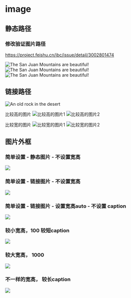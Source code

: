 # image

## 静态路径

### 修改验证图片路径
https://project.feishu.cn/ibc/issue/detail/3002801474

![The San Juan Mountains are beautiful!](./image/logo.png)
![The San Juan Mountains are beautiful!](./image/logo.png)
![The San Juan Mountains are beautiful!](image/logo.png)

## 链接路径

![An old rock in the desert](https://www.markdown.xyz/assets/images/tux.png)

比较高的图片
![比较高的图片1](https://images.pexels.com/photos/19736966/pexels-photo-19736966.jpeg?auto=compress&cs=tinysrgb&w=1260&h=750&dpr=2 "this is description when you hover at this image")
![比较高的图片2](https://images.pexels.com/photos/18071362/pexels-photo-18071362.jpeg?auto=compress&cs=tinysrgb&w=1260&h=750&dpr=2)



比较宽的图片
![比较宽的图片1](https://images.pexels.com/photos/19708337/pexels-photo-19708337.jpeg?auto=compress&cs=tinysrgb&w=1260&h=750&dpr=2 "347687")
![比较宽的图片2](https://images.pexels.com/photos/19696637/pexels-photo-19696637.jpeg?auto=compress&cs=tinysrgb&w=1260&h=750&dpr=1)

## 图片外框

### 简单设置 - 静态图片 - 不设置宽高
<Frame>
  <img src="../image/logo.png" />
</Frame>

### 简单设置 - 链接图片 - 不设置宽高
<Frame>
  <img src="https://images.pexels.com/photos/19736966/pexels-photo-19736966.jpeg?auto=compress&cs=tinysrgb&w=1260&h=750&dpr=2" />
</Frame>


### 简单设置 - 链接图片 - 设置宽高auto - 不设置 caption
<Frame  width="auto" height="auto">
  <img src="https://images.pexels.com/photos/19696637/pexels-photo-19696637.jpeg?auto=compress&cs=tinysrgb&w=1260&h=750&dpr=1" />
</Frame>


### 较小宽高，100 较短caption
<Frame width="100" height="100" caption="image100px" >
  <img src="https://images.pexels.com/photos/19696637/pexels-photo-19696637.jpeg?auto=compress&cs=tinysrgb&w=1260&h=750&dpr=1"  />
</Frame>

### 较大宽高， 1000
<Frame width="2000" height="1000" caption="image1000px" >
  <img src="https://images.pexels.com/photos/19696637/pexels-photo-19696637.jpeg?auto=compress&cs=tinysrgb&w=1260&h=750&dpr=1"  />
</Frame>

### 不一样的宽高， 较长caption
<Frame width="100" height="200" caption="We have a quick guide that will show you how to create your first repository and earn more green squares!" >
  <img src="https://images.pexels.com/photos/19696637/pexels-photo-19696637.jpeg?auto=compress&cs=tinysrgb&w=1260&h=750&dpr=1"  />
</Frame>